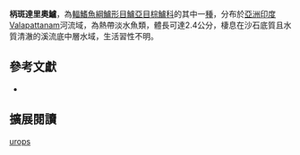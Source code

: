 {{Speciesbox
| name = 柄斑達里奧鱸
| image = 
| image_width = 250px
| status = NE
| status_system = IUCN3.1
| genus = Dario
| species = urops
| authority = Britz, Ali & Philip, 2012
| synonyms = 
}}

'''柄斑達里奧鱸'''，為[[輻鰭魚綱|輻鰭魚綱]][[鱸形目|鱸形目]][[鱸亞目|鱸亞目]][[棕鱸科|棕鱸科]]的其中一[[種|種]]，分布於[[亞洲|亞洲]][[印度|印度]]Valapattanam河流域，為熱帶淡水魚類，體長可達2.4公分，棲息在沙石底質且水質清澈的溪流底中層水域，生活習性不明。
==參考文獻 ==
*{{FishBase_species|genus=Dario|species=urops|year=2016|month=9}}

== 擴展閱讀 ==
{{refbegin}}
{{wikispecies-inline|Dario urops|柄斑達里奧鱸}}
{{refend}}
{{Taxonbar|from=Q5680492}}

[[Category:達里奧鱸屬|urops]]


{{鱸形目小作品}}